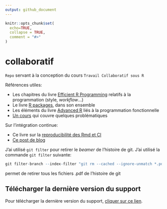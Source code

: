 ```yaml
---
output: github_document
---
```


<!-- README.md is generated from README.Rmd. Please edit that file -->

```r
knitr::opts_chunk$set(
  echo=TRUE,
  collapse = TRUE,
  comment = "#>"
)
```


# collaboratif

`Repo` servant à la conception du cours `Travail Collaboratif sous R`

Références utiles:

* Les chapitres du livre [Efficient R Programming](https://csgillespie.github.io/efficientR/) relatifs à la programmation (style, *workflow*...)
* Le livre [R packages](http://r-pkgs.had.co.nz/), dans son ensemble
* Les éléments du livre [Advanced R](https://adv-r.hadley.nz/) liés à la programmation fonctionnelle
* [Un cours](https://mikoontz.github.io/data-carpentry-week/index.html) qui couvre quelques problématiques

Sur l'intégration continue:

* Ce livre sur la [reproducibilité des Rmd et CI](https://vickysteeves.gitlab.io/repro-papers/r-markdown-in-reproducible-research.html)
* [Ce post de blog](https://blog.methodsconsultants.com/posts/developing-r-packages-with-usethis-and-gitlab-ci-part-ii/)

J'ai utilisé `git filter` pour retirer le *beamer* de l'histoire de git. J'ai utilisé la commande `git filter` suivante:
```r
git filter-branch --index-filter "git rm --cached --ignore-unmatch *.pdf" HEAD
```
permet de retirer tous les fichiers .pdf de l'histoire de git

## Télécharger la dernière version du support

Pour télécharger la dernière version du support, [cliquer sur ce lien](https://gitlab.com/linogaliana/collaboratif/-/jobs/artifacts/master/download?job=article).
